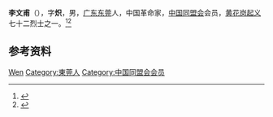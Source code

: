 {{Otheruses|other=名为李文甫的其他人物|李文甫}}
{{Otheruses|other=名为李炽的其他人物|李炽}}

'''李文甫'''（{{bd|1892年||1911年}}），字'''炽'''，男，[[广东|广东]][[东莞|东莞]]人，中国革命家，[[中国同盟会|中国同盟会]]会员，[[黄花岗起义|黄花岗起义]]七十二烈士之一。<ref>{{Cite book|title=20世纪中华人物名字号辞典|author=周家珍编著|publisher=法律出版社|year=2000|isbn=9787503628320|location=北京|pages=}}</ref><ref>{{Cite book|title=民国人物大辞典|author=徐友春主编; 蔡鸿源, 周兴培副主编|publisher=河北人民出版社|year=1991|isbn=|location=石家庄|pages=}}</ref>

== 参考资料 ==
{{reflist}}

{{中国人物小作品}}
{{黄花岗七十二烈士}}

{{Authority control}}
{{DEFAULTSORT:Li李}}
[[Category:李姓|Wen]]
[[Category:東莞人|Category:東莞人]]
[[Category:中国同盟会会员|Category:中国同盟会会员]]